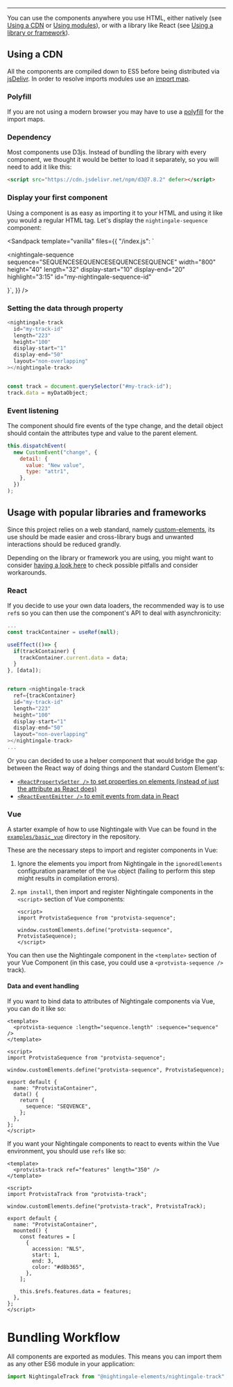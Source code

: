 
<Meta title="Getting Started" />

---

You can use the components anywhere you use HTML, either natively (see
[Using a CDN](#using_a_cdn) or [Using modules](#using_modules)), or with a library like React (see [Using a library or framework](#usage_with_popular_libraries_and_frameworks)).

## Using a CDN

All the components are compiled down to ES5 before being distributed via
[jsDelivr](https://jsdelivr.com). In order to resolve imports modules use an [import map](https://developer.mozilla.org/en-US/docs/Web/HTML/Element/script/type/importmap).

### Polyfill

If you are not using a modern browser you may have to use a [polyfill](https://github.com/guybedford/es-module-shims) for the import maps.

### Dependency

Most components use D3js. Instead of bundling the library with every component,
we thought it would be better to load it separately, so you will need to add it
like this:

```html
<script src="https://cdn.jsdelivr.net/npm/d3@7.8.2" defer></script>
```

### Display your first component

Using a component is as easy as importing it to your HTML and using it like you
would a regular HTML tag. Let's display the `nightingale-sequence` component:

<Sandpack 
      template="vanilla"
      files={{
        "/index.js": `<script type="importmap">
  {
    "imports": {
      "@nightingale-elements/": "https://cdn.jsdelivr.net/npm/@nightingale-elements/"
    }
  }
</script>
<script type="module">
</script>
<nightingale-sequence
  sequence="SEQUENCESEQUENCESEQUENCESEQUENCE"
  width="800"
  height="40"
  length="32"
  display-start="10"
  display-end="20"
  highlight="3:15"
  id="my-nightingale-sequence-id"
></nightingale-sequence>
}`,
      }}
    />

### Setting the data through property

```js
<nightingale-track
  id="my-track-id"
  length="223"
  height="100"
  display-start="1"
  display-end="50"
  layout="non-overlapping"
></nightingale-track>


const track = document.querySelector("#my-track-id");
track.data = myDataObject;
```

### Event listening
The component should fire events of the type change, and the detail object should contain the attributes type and value to the parent element.

```js
this.dispatchEvent(
  new CustomEvent("change", {
    detail: {
      value: "New value",
      type: "attr1",
    },
  })
);
```

## Usage with popular libraries and frameworks

Since this project relies on a web standard, namely
[custom-elements](https://developer.mozilla.org/en-US/docs/Web/Web_Components/Using_custom_elements), its use should be made easier and cross-library bugs and
unwanted interactions should be reduced grandly.

Depending on the library or framework you are using, you might want to consider
[having a look here](https://custom-elements-everywhere.com/) to check possible
pitfalls and consider workarounds.

### React

If you decide to use your own data loaders, the recommended way is to use `ref`s
so you can then use the component's API to deal with asynchronicity:

```js
...
const trackContainer = useRef(null);

useEffect(()=> {
  if(trackContainer) {
    trackContainer.current.data = data;
  }
}, [data]);


return <nightingale-track
  ref={trackContainer}
  id="my-track-id"
  length="223"
  height="100"
  display-start="1"
  display-end="50"
  layout="non-overlapping"
></nightingale-track>
...
```

Or you can decided to use a helper component that would bridge the gap between
the React way of doing things and the standard Custom Element's:

- [`<ReactPropertySetter />` to set properties on elements (instead of just the attribute as React does)](https://www.npmjs.com/package/react-property-setter)
- [`<ReactEventEmitter />` to emit events from data in React](https://www.npmjs.com/package/react-event-emitter)

### Vue

A starter example of how to use Nightingale with Vue can be found in the [`examples/basic_vue`](https://github.com/ebi-webcomponents/nightingale/blob/master/examples/basic_vue) directory in the repository.

These are the necessary steps to import and register components in Vue:

1. Ignore the elements you import from Nightingale in the `ignoredElements` configuration parameter of the `Vue` object (failing to perform this step might results in compilation errors).
2. `npm install`, then import and register Nightingale components in the `<script>` section of Vue components:

   ```vue
   <script>
   import ProtvistaSequence from "protvista-sequence";

   window.customElements.define("protvista-sequence", ProtvistaSequence);
   </script>
   ```

You can then use the Nightingale component in the `<template>` section of your Vue Component (in this case, you could use a `<protvista-sequence />` track).

#### Data and event handling

If you want to bind data to attributes of Nightingale components via Vue, you can do it like so:

```vue
<template>
  <protvista-sequence :length="sequence.length" :sequence="sequence" />
</template>

<script>
import ProtvistaSequence from "protvista-sequence";

window.customElements.define("protvista-sequence", ProtvistaSequence);

export default {
  name: "ProtvistaContainer",
  data() {
    return {
      sequence: "SEQVENCE",
    };
  },
};
</script>
```

If you want your Nightingale components to react to events within the Vue environment, you should use `refs` like so:

```vue
<template>
  <protvista-track ref="features" length="350" />
</template>

<script>
import ProtvistaTrack from "protvista-track";

window.customElements.define("protvista-track", ProtvistaTrack);

export default {
  name: "ProtvistaContainer",
  mounted() {
    const features = [
      {
        accession: "NLS",
        start: 1,
        end: 3,
        color: "#d8b365",
      },
    ];

    this.$refs.features.data = features;
  },
};
</script>
```


# Bundling Workflow

All components are exported as modules. This means you can import them as any
other ES6 module in your application:

```js
import NightingaleTrack from "@nightingale-elements/nightingale-track";
```
